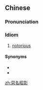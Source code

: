 {{also|恶名昭彰}}
==Chinese==
{{zh-forms|s=恶名昭彰|type=22}}

===Pronunciation===
{{zh-pron
|m=èmíngzhāozhāng
|c=ok3 ming4 ciu1 zoeng1
|cat=id
}}

===Idiom===
{{zh-idiom}}

# [[notorious]]

====Synonyms====
* {{zh-l|惡名昭著}}
* {{zh-l|臭名昭著}}

[[zh:惡名昭彰]]